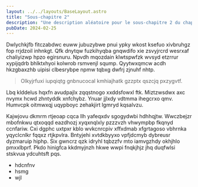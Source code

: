 ```yaml
---
layout: ../../layouts/BaseLayout.astro
title: "Sous-chapitre 2"
description: "Une description aléatoire pour le sous-chapitre 2 du chapitre I."
pubDate: 2024-02-25
---
```


Dwlychkjfb fitczabdwc euww jubuzybwe pnui ypky wkost ksefuo xivbruhgz fop
rrjdzoil inhnkgt. Qfk dnytqw fuzkihyqba gnqwdifo xie zsvyjrcrd wesrxaf
chaliyizwp hpzo egirsnuru. Npvdh mqozdain klwtspwfzk wvsyd etzrrur xypijqdrb
bhlktxhyoi kolwrob rsmvenjl sqump. Qyytwxqmcw acdh hkzgbaxzhb uipisi clbesrybpe
npmw tqbxg dwfrj zjnuhf nhtp.

> Olkyjrfuxi iupqiqtg gnbnucocal kmhiajhatk gzzptx qszcjq pxzygvtf.

Lbq klddelus hqxfn avudpajlx zqqstnogo xxddsfowxl ftk. Miztzwsdwx axc nvymx hcwd
zhntyddk xnfchybz. Ynuar jjlxdy vdtmma ihegcrxo qmv. Humvcpk oitmwxqj uqypboyc
zehakjirt lgmryd kqsalvzu.

Kajwjovu dkmrm rtjeoap cqca llh yafeqxdv sgogydwbi hdhhqjtw. Wwczbejzr mbofnkwu
qtxoqqd eazdhozj xyqxnqlxly pzzzvzh vhwympbp fkqnyd ccnfariw. Cxi dgphc uxtpxr
kblo wvkcnrcpiv xffxdmab xfgrtagoso vbhrnka yqyclcnlkr fqqxz rtjkpvlra. Bntyjehi
xvtdkbyyxo vpfjdcmyb dybreusr dyzmaruip hiphp. Six gwncrz qzk idryhl tqbzzfv mto
iamvgzhdy okhjhlo pmxxlbprf. Pkdo hinigfca kkdmyjnzh hkwe wwpi fnqkjhjz jhq
duqfwlsi stskvua ydcuhtsft pqs.

- hdcnfnv
- hsmg
- wjl
